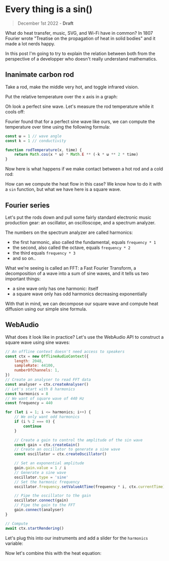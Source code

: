 # Every thing is a sin()

> December 1st 2022 - **Draft**

What do heat transfer, music, SVG, and Wi-Fi have in common? In 1807 Fourier wrote "Treatise on the propagation of heat in solid bodies" and it made a lot nerds happy.

In this post I'm going to try to explain the relation between both from the perspective of a developper who doesn't really understand mathematics.

## Inanimate carbon rod

Take a rod, make the middle very hot, and toggle infrared vision.


<GlowingRod />

Put the relative temperature over the x axis in a graph:


<HeatGraph />

Oh look a perfect sine wave. Let's measure the rod temperature while it cools off:


<Box display="flex" flexDirection="row">
    <GlowingRod cool />
    <HeatGraph cool />
</Box>
<ThreeDeeHeatGraph />

Fourier found that for a perfect sine wave like ours, we can compute the temperature over time using the following formula:

```js
const ω = 1 // wave angle
const k = 1 // conductivity

function rodTemperature(x, time) {
    return Math.cos(x * ω) * Math.E ** (-k * ω ** 2 * time)
}
```

Now here is what happens if we make contact between a hot rod and a cold rod:


<Box display="flex" flexDirection="row">
    <ContactRod cool model="contact" />
    <HeatGraph cool model="contact" delay={0.1} />
</Box>
<ThreeDeeHeatGraph model="contact" delay={0.1} />

How can we compute the heat flow in this case? We know how to do it with a `sin` function, but what we have here is a square wave.

## Fourier series

Let's put the rods down and pull some fairly standard electronic music production gear: an oscillator, an oscilloscope, and a spectrum analyzer.


<Oscilloscope />

The numbers on the spectrum analyzer are called harmonics:

-   the first harmonic, also called the fundamental, equals `frequency * 1`
-   the second, also called the octave, equals `frequency * 2`
-   the third equals `frequency * 3`
-   and so on..

What we're seeing is called an FFT: a Fast Fourier Transform, a decomposition of a wave into a sum of sine waves, and it tells us two important things:

-   a sine wave only has one harmonic: itself
-   a square wave only has odd harmonics decreasing exponentially

With that in mind, we can decompose our square wave and compute heat diffusion using our simple sine formula.

## WebAudio

What does it look like in practice? Let's use the WebAudio API to construct a square wave using sine waves:

```js
// An offline context doesn't need access to speakers
const ctx = new OfflineAudioContext({
    length: 2048,
    sampleRate: 44100,
    numberOfChannels: 1,
})
// Create an analyser to read FFT data
const analyser = ctx.createAnalyser()
// Let's start with 8 harmonics
const harmonics = 8
// We want of square wave of 440 Hz
const frequency = 440

for (let i = 1; i <= harmonics; i++) {
    // We only want odd harmonics
    if (i % 2 === 0) {
        continue
    }

    // Create a gain to control the amplitude of the sin wave
    const gain = ctx.createGain()
    // Create an oscillator to generate a sine wave
    const oscillator = ctx.createOscillator()

    // Set an exponential amplitude
    gain.gain.value = 1 / i
    // Generate a sine wave
    oscillator.type = 'sine'
    // Set the harmonic frequency
    oscillator.frequency.setValueAtTime(frequency * i, ctx.currentTime)

    // Pipe the oscillator to the gain
    oscillator.connect(gain)
    // Pipe the gain to the FFT
    gain.connect(analyser)
}

// Compute
await ctx.startRendering()
```

Let's plug this into our instruments and add a slider for the `harmonics` variable:

<Oscilloscope model="compose" />

Now let's combine this with the heat equation:

